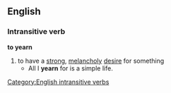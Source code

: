 ==English==
===Intransitive verb===
'''to yearn'''
#to have a [[strong]], [[melancholy]] [[desire]] for something
#* All I '''yearn''' for is a simple life.
[[Category:English intransitive verbs]]